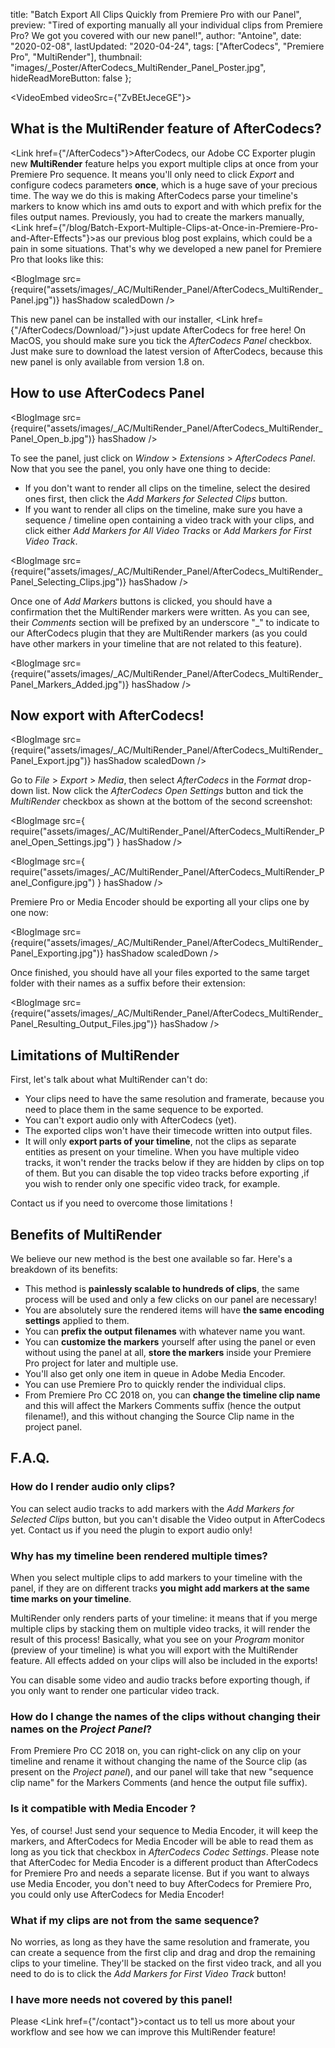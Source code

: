 
  title: 
    "Batch Export All Clips Quickly from Premiere Pro with our Panel",
  preview:
    "Tired of exporting manually all your individual clips from Premiere Pro? We got you covered with our new panel!",
  author: "Antoine",
  date: "2020-02-08",
  lastUpdated: "2020-04-24",
  tags: ["AfterCodecs", "Premiere Pro", "MultiRender"],
  thumbnail: "images/_Poster/AfterCodecs_MultiRender_Panel_Poster.jpg",
  hideReadMoreButton: false
};


<VideoEmbed videoSrc={"ZvBEtJeceGE"}></VideoEmbed>

## What is the MultiRender feature of AfterCodecs?

<span><Link href={"/AfterCodecs"}>AfterCodecs, our Adobe CC Exporter plugin</Link> new <strong>MultiRender</strong> feature helps you export multiple clips at once from your Premiere Pro sequence. It means you'll only need to click <i>Export</i> and configure codecs parameters <strong>once</strong>, which is a huge save of your precious time. The way we do this is making AfterCodecs parse your timeline's markers to know which ins amd outs to export and with which prefix for the files output names. Previously, you had to create the markers manually, <Link href={"/blog/Batch-Export-Multiple-Clips-at-Once-in-Premiere-Pro-and-After-Effects"}>as our previous blog post explains</Link>, which could be a pain in some situations. That's why we developed a new panel for Premiere Pro that looks like this:</span>

<BlogImage
  src={require("assets/images/_AC/MultiRender_Panel/AfterCodecs_MultiRender_Panel.jpg")}
  hasShadow
  scaledDown
/>

This new panel can be installed with our installer, <Link href={"/AfterCodecs/Download/"}>just update AfterCodecs for free here</Link>! On MacOS, you should make sure you tick the <i>AfterCodecs Panel</i> checkbox. Just make sure to download the latest version of AfterCodecs, because this new panel is only available from version 1.8 on.

## How to use AfterCodecs Panel 


<BlogImage
  src={require("assets/images/_AC/MultiRender_Panel/AfterCodecs_MultiRender_Panel_Open_b.jpg")}
  hasShadow
/>

To see the panel, just click on <i>Window</i> &gt; <i>Extensions</i> &gt; <i>AfterCodecs Panel</i>. Now that you see the panel, you only have one thing to decide:
* If you don't want to render all clips on the timeline, select the desired ones first, then click the <i>Add Markers for Selected Clips</i> button. 
* If you want to render all clips on the timeline, make sure you have a sequence / timeline open containing a video track with your clips, and click either <i>Add Markers for All Video Tracks</i> or <i>Add Markers for First Video Track</i>.

<BlogImage
  src={require("assets/images/_AC/MultiRender_Panel/AfterCodecs_MultiRender_Panel_Selecting_Clips.jpg")}
  hasShadow
/>

Once one of <i>Add Markers</i> buttons is clicked, you should have a confirmation thet the MultiRender markers were written. As you can see, their <i>Comments</i> section will be prefixed by an underscore "_" to indicate to our AfterCodecs plugin that they are MultiRender markers (as you could have other markers in your timeline that are not related to this feature).

<BlogImage
  src={require("assets/images/_AC/MultiRender_Panel/AfterCodecs_MultiRender_Panel_Markers_Added.jpg")}
  hasShadow
/>

## Now export with AfterCodecs!

<BlogImage
  src={require("assets/images/_AC/MultiRender_Panel/AfterCodecs_MultiRender_Panel_Export.jpg")}
  hasShadow
  scaledDown
/>

Go to <i>File</i> &gt; <i>Export</i> &gt; <i>Media</i>, then select <i>AfterCodecs</i> in the <i>Format</i> drop-down list. Now click the <i>AfterCodecs Open Settings</i> button and tick the <i>MultiRender</i> checkbox as shown at the bottom of the second screenshot:

<BlogImage
  src={
    require("assets/images/_AC/MultiRender_Panel/AfterCodecs_MultiRender_Panel_Open_Settings.jpg")
  }
  hasShadow
/>

<BlogImage
  src={
    require("assets/images/_AC/MultiRender_Panel/AfterCodecs_MultiRender_Panel_Configure.jpg")
  }
  hasShadow
/>

Premiere Pro or Media Encoder should be exporting all your clips one by one now:

<BlogImage
  src={require("assets/images/_AC/MultiRender_Panel/AfterCodecs_MultiRender_Panel_Exporting.jpg")}
  hasShadow
  scaledDown
/>

Once finished, you should have all your files exported to the same target folder with their names as a suffix before their extension:

<BlogImage
  src={require("assets/images/_AC/MultiRender_Panel/AfterCodecs_MultiRender_Panel_Resulting_Output_Files.jpg")}
  hasShadow
/>

## Limitations of MultiRender

First, let's talk about what MultiRender can't do: 

* Your clips need to have the same resolution and framerate, because you need to place them in the same sequence to be exported.
* You can't export audio only with AfterCodecs (yet).
* The exported clips won't have their timecode written into output files.
* It will only **export parts of your timeline**, not the clips as separate entities as present on your timeline. When you have multiple video tracks, it won't render the tracks below if they are hidden by clips on top of them. But you can disable the top video tracks before exporting ,if you wish to render only one specific video track, for example.

<p><Link href={"/contact"}>Contact us</Link> if you need to overcome those limitations !</p>

## Benefits of MultiRender

We believe our new method is the best one available so far. Here's a breakdown of its benefits:

* This method is **painlessly scalable to hundreds of clips**, the same process will be used and only a few clicks on our panel are necessary!
* You are absolutely sure the rendered items will have **the same encoding settings** applied to them.
* You can **prefix the output filenames** with whatever name you want.
* You can **customize the markers** yourself after using the panel or even without using the panel at all, **store the markers** inside your Premiere Pro project for later and multiple use.
* You'll also get only one item in queue in Adobe Media Encoder.
* You can use Premiere Pro to quickly render the individual clips.
* From Premiere Pro CC 2018 on, you can **change the timeline clip name** and this will affect the Markers Comments suffix (hence the output filename!), and this without changing the Source Clip name in the project panel.

## F.A.Q.

### How do I render audio only clips?

You can select audio tracks to add markers with the <i>Add Markers for Selected Clips</i> button, but you can't disable the Video output in AfterCodecs yet. Contact us if you need the plugin to export audio only!

### Why has my timeline been rendered multiple times?

When you select multiple clips to add markers to your timeline with the panel, if they are on different tracks **you might add markers at the same time marks on your timeline**.

MultiRender only renders parts of your timeline: it means that if you merge multiple clips by stacking them on multiple video tracks, it will render the result of this process! Basically, what you see on your <i>Program</i> monitor (preview of your timeline) is what you will export with the MultiRender feature. All effects added on your clips will also be included in the exports!

You can disable some video and audio tracks before exporting though, if you only want to render one particular video track.


### How do I change the names of the clips without changing their names on the <i>Project Panel</i>?

From Premiere Pro CC 2018 on, you can right-click on any clip on your timeline and rename it without changing the name of the Source clip (as present on the <i>Project panel</i>), and our panel will take that new "sequence clip name" for the Markers Comments (and hence the output file suffix).

### Is it compatible with Media Encoder ?

Yes, of course! Just send your sequence to Media Encoder, it will keep the markers, and AfterCodecs for Media Encoder will be able to read them as long as you tick that checkbox in <i>AfterCodecs Codec Settings</i>. Please note that AfterCodec for Media Encoder is a different product than AfterCodecs for Premiere Pro and needs a separate license. But if you want to always use Media Encoder, you don't need to buy AfterCodecs for Premiere Pro, you could only use AfterCodecs for Media Encoder!

### What if my clips are not from the same sequence?

No worries, as long as they have the same resolution and framerate, you can create a sequence from the first clip and drag and drop the remaining clips to your timeline. They'll be stacked on the first video track, and all you need to do is to click the <i>Add Markers for First Video Track</i> button!


### I have more needs not covered by this panel!

Please  <Link href={"/contact"}>contact us</Link> to tell us more about your workflow and see how we can improve this MultiRender feature!
